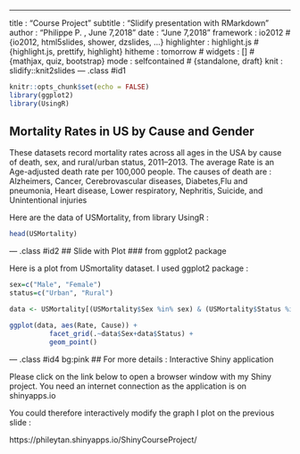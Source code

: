 ---
title       : "Course Project"
subtitle    : "Slidify presentation with RMarkdown"
author      : "Philippe P. , June 7,2018"
date        : "June 7,2018"
framework   : io2012        # {io2012, html5slides, shower, dzslides, ...}
highlighter : highlight.js  # {highlight.js, prettify, highlight}
hitheme     : tomorrow      # 
widgets     : []            # {mathjax, quiz, bootstrap}
mode        : selfcontained # {standalone, draft}
knit        : slidify::knit2slides
--- .class #id1
```r
knitr::opts_chunk$set(echo = FALSE)
library(ggplot2)
library(UsingR)
```

## Mortality Rates in US by Cause and Gender

These datasets record mortality rates across all ages in the USA by cause of death, sex, and rural/urban status, 2011–2013.
The average Rate is an Age-adjusted death rate per 100,000 people.
The causes of death are : Alzheimers, Cancer, Cerebrovascular diseases, Diabetes,Flu and pneumonia, Heart disease, Lower respiratory, Nephritis, Suicide, and Unintentional injuries

Here are the data of USMortality, from library UsingR : 

```r
head(USMortality)
```

--- .class #id2
## Slide with Plot 
### from ggplot2 package


Here is a plot from USmortality dataset.
I used ggplot2 package : 

```r
sex=c("Male", "Female")
status=c("Urban", "Rural")

data <- USMortality[(USMortality$Sex %in% sex) & (USMortality$Status %in% status),]

ggplot(data, aes(Rate, Cause)) +
          facet_grid(.~data$Sex+data$Status) +
          geom_point()
```

--- .class #id4 bg:pink
## For more details : Interactive Shiny application


Please click on the link below to open a browser window with my Shiny project.
You need an internet connection as the application is on shinyapps.io

You could therefore interactively modify the graph I plot on the previous slide : 

https://phileytan.shinyapps.io/ShinyCourseProject/
